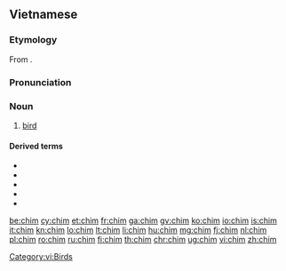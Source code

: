 {{also|chím}}
==Vietnamese==

===Etymology===
From {{etyl|mkh-pro|vi}} {{m|mkh-pro|*ciim}}.

===Pronunciation===
{{vi-pron}}

===Noun===
{{vi-noun|[[𪀄]]}}

# [[bird]]

====Derived terms====
* {{l|vi|chim công|gloss=peacock}}
* {{l|vi|chim cút|gloss=quail}}
* {{l|vi|chim điên|gloss=booby}}
* {{l|vi|chim ruồi|gloss=hummingbird}}
* {{l|vi|chim sẻ|gloss=sparrow}}

[[Category:vi:Birds]]

[[be:chim]]
[[cy:chim]]
[[et:chim]]
[[fr:chim]]
[[ga:chim]]
[[gv:chim]]
[[ko:chim]]
[[io:chim]]
[[is:chim]]
[[it:chim]]
[[kn:chim]]
[[lo:chim]]
[[lt:chim]]
[[li:chim]]
[[hu:chim]]
[[mg:chim]]
[[fj:chim]]
[[nl:chim]]
[[pl:chim]]
[[ro:chim]]
[[ru:chim]]
[[fi:chim]]
[[th:chim]]
[[chr:chim]]
[[ug:chim]]
[[vi:chim]]
[[zh:chim]]